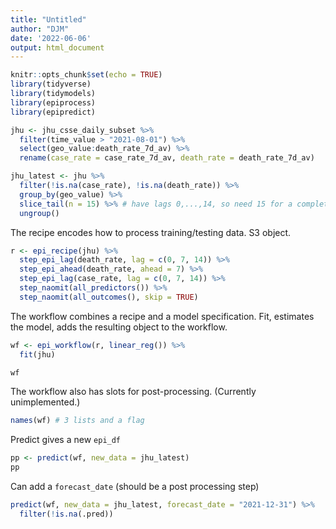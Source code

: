 ```yaml
---
title: "Untitled"
author: "DJM"
date: '2022-06-06'
output: html_document
---
```


```r
knitr::opts_chunk$set(echo = TRUE)
library(tidyverse)
library(tidymodels)
library(epiprocess)
library(epipredict)

```

```r
jhu <- jhu_csse_daily_subset %>%
  filter(time_value > "2021-08-01") %>%
  select(geo_value:death_rate_7d_av) %>%
  rename(case_rate = case_rate_7d_av, death_rate = death_rate_7d_av)

jhu_latest <- jhu %>%
  filter(!is.na(case_rate), !is.na(death_rate)) %>%
  group_by(geo_value) %>%
  slice_tail(n = 15) %>% # have lags 0,...,14, so need 15 for a complete case
  ungroup()
```

The recipe encodes how to process training/testing data. S3 object.

```r
r <- epi_recipe(jhu) %>%
  step_epi_lag(death_rate, lag = c(0, 7, 14)) %>%
  step_epi_ahead(death_rate, ahead = 7) %>%
  step_epi_lag(case_rate, lag = c(0, 7, 14)) %>%
  step_naomit(all_predictors()) %>%
  step_naomit(all_outcomes(), skip = TRUE)
```

The workflow combines a recipe and a model specification. Fit, estimates
the model, adds the resulting object to the workflow.

```r
wf <- epi_workflow(r, linear_reg()) %>% 
  fit(jhu)

wf
```

The workflow also has slots for post-processing. (Currently unimplemented.)

```r
names(wf) # 3 lists and a flag
```

Predict gives a new `epi_df`

```r
pp <- predict(wf, new_data = jhu_latest)
pp
```

Can add a `forecast_date` (should be a post processing step)

```r
predict(wf, new_data = jhu_latest, forecast_date = "2021-12-31") %>%
  filter(!is.na(.pred))
```


